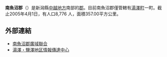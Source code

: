 {{日本郡|
郡=南魚沼郡|
日文原名=南魚沼郡|
平假名=みなみうおぬまぐん|
羅馬字拼音=Minamiuonuma-gun|
都道府縣=新潟縣|
支廳=|
町=1|
村=0|
經度=|
緯度=|
地圖=[[File:Yuzawa_in_Niigata_Prefecture.png|250px]]
}}
'''南魚沼郡'''（{{jpn|j=南魚沼郡|hg=みなみうおぬまぐん|rm=Minamiuonuma gun|f=y}}）是新潟縣[[中越地方|中越地方]]南部的[[郡|郡]]。目前南魚沼郡僅管轄有[[湯澤町|湯澤町]]一町。截止2005年4月1日，有人口8,776 人，面積357.00平方公里。

== 外部連結 ==
* [http://www.nangyo.jp/index.html 南魚沼郡廣域聯合]{{Wayback|url=http://www.nangyo.jp/index.html |date=20070928215303 }}
* [https://web.archive.org/web/20090716033233/http://www.ishowyou.jp/ 湯澤・鹽澤地区情報傳達中心]

{{新潟縣}}